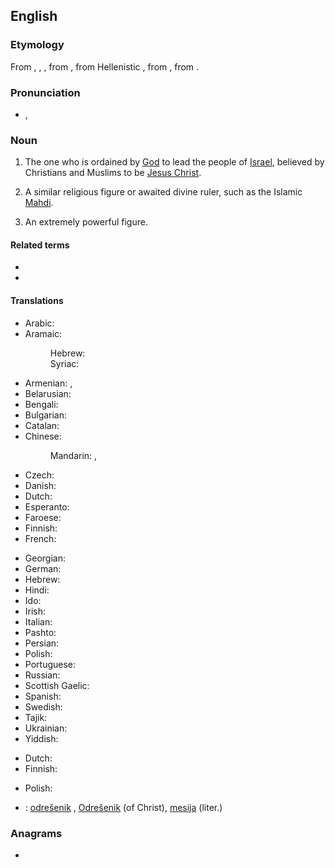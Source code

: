 {{also|Messiah}}
==English==

===Etymology===
From {{der|en|enm|Messyas}}, {{m|enm|Messy}}, {{m|enm|Messie}}, from {{der|en|la|Messias}}, from Hellenistic {{der|en|grc|Μεσσίας}}, from {{der|en|arc|ܡܫܺܝܚܳܐ|tr=məšīḥā}}, from {{der|en|hbo|מָשִׁיחַ||anointed|tr=māšîaḥ}}.

===Pronunciation===
* {{enPR|mə-sī'ə}}, {{IPA|en|/məˈsaɪ.ə/}}

===Noun===
{{en-noun}}

# {{lb|en|Abrahamic tradition}} The one who is ordained by [[God]] to lead the people of [[Israel]], believed by Christians and Muslims to be [[Jesus Christ]].
# {{lb|en|religion|loosely}} A similar religious figure or awaited divine ruler, such as the Islamic [[Mahdi]].
# {{lb|en|figuratively}} An extremely powerful figure.

====Related terms====
* {{l|en|messianic}}
* {{l|en|Christ}}

====Translations====
{{trans-top|ordained to lead the people of Israel}}
* Arabic: {{t|ar|مَسِيح|m}}
* Aramaic:
*: Hebrew: {{t|arc|מְשִׁיחָא|m|tr=m'šīḥāʿ|sc=Hebr}}
*: Syriac: {{t|arc|ܡܫܺܝܚܳܐ|m|tr=m'šīḥāʿ|sc=Syrc}}
* Armenian: {{t|hy|օծյալ}}, {{t+|hy|մեսիա}}
* Belarusian: {{t|be|месі́я|m}}
* Bengali: {{t|bn|মসিহ}}
* Bulgarian: {{t+|bg|меси́я|m}}
* Catalan: {{t+|ca|messies|m}}
* Chinese:
*: Mandarin: {{t+|cmn|彌賽亞}}, {{t+|cmn|弥赛亚|tr=mísàiyà, mísàiyǎ}}
* Czech: {{t+|cs|mesiáš|m}}
* Danish: {{t|da|messias}}
* Dutch: {{t+|nl|Messias|m}}
* Esperanto: {{t|eo|mesio}}
* Faroese: {{t|fo|messias|m}}
* Finnish: {{t+|fi|messias}}
* French: {{t+|fr|messie|m}}
{{trans-mid}}
* Georgian: {{t|ka|მესია}}
* German: {{t+|de|Messias|m}}
* Hebrew: {{t+|he|מָשִׁיחַ|m|tr=mashíakh}}
* Hindi: {{t+|hi|मसीह|m}}
* Ido: {{t+|io|mesio}}
* Irish: {{t|ga|Meisias|m}}
* Italian: {{t+|it|messia|m}}
* Pashto: {{t|ps|مسيح|m|tr=masíh}}
* Persian: {{t+|fa|مسیح|tr=masih|sc=fa-Arab}}
* Polish: {{t+|pl|mesjasz|m}}
* Portuguese: {{t+|pt|messias|m}}
* Russian: {{t+|ru|месси́я|m}}
* Scottish Gaelic: {{t|gd|mesias|m}}
* Spanish: {{t|es|mesías|m}}
* Swedish: {{t|sv|Messias|c}}
* Tajik: {{t|tg|масеҳ}}
* Ukrainian: {{t|uk|месі́я|m}}
* Yiddish: {{t|yi|משיח|tr=moshiyekh|m}}
{{trans-bottom}}

{{trans-top|an extremely powerful divine figure}}
* Dutch: {{t+|nl|messias|m}}
* Finnish: {{t+|fi|messias}}
{{trans-mid}}
* Polish: {{t+|pl|mesjasz|m}}
{{trans-bottom}}

{{checktrans-top}}
* {{ttbc|sl}}: [[odrešenik]] {{g|m}}, [[Odrešenik]] {{g|m}} (of Christ), [[mesija]] {{g|m}} (liter.)
{{trans-mid}}
{{trans-bottom}}

===Anagrams===
* {{anagrams|en|a=aehimss|mashies|sameish|smashie}}